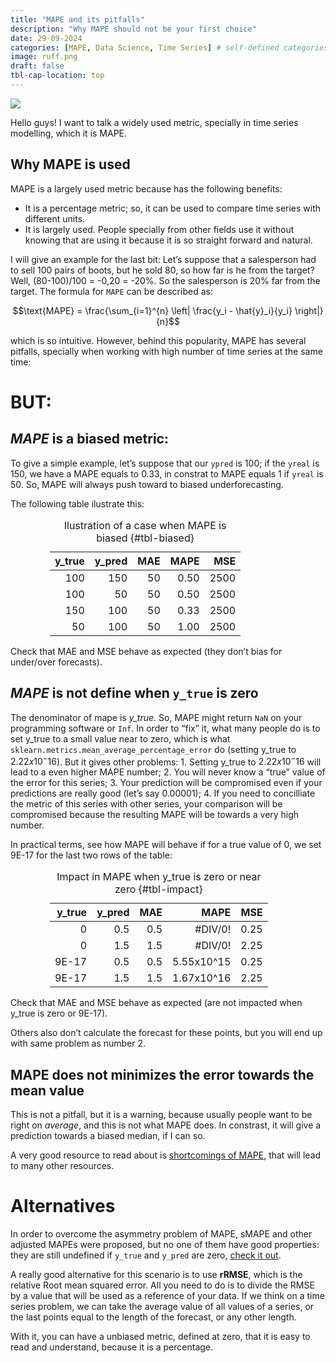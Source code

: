 ```yaml
---
title: "MAPE and its pitfalls"
description: "Why MAPE should not be your first choice"
date: 29-09-2024
categories: [MAPE, Data Science, Time Series] # self-defined categories
image: ruff.png
draft: false
tbl-cap-location: top
---
```


:::{.cell}
![](mape.png){fig-align="center"}
:::


Hello guys!
I want to talk a widely used metric, specially in time series modelling, which it is MAPE.

## Why MAPE is used

MAPE is a largely used metric because has the following benefits:

+ It is a percentage metric; so, it can be used to compare time series with different units. 
+ It is largely used. People specially from other fields use it without knowing that are using it because it is so straight forward and natural.

I will give an example for the last bit: Let's suppose that a salesperson had to sell 100 pairs of boots, but he sold 80, so how far is he from the target? Well, (80-100)/100 = -0,20 = -20%. So the salesperson is 20% far from the target. The formula for `MAPE` can be described as:

$$\text{MAPE} = \frac{\sum_{i=1}^{n} \left| \frac{y_i - \hat{y}_i}{y_i} \right|}{n}$$

which is so intuitive. However, behind this popularity, MAPE has several pitfalls, specially when working with high number of time series at the same time:

# BUT: 

## *MAPE* is a biased metric: 
  
To give a simple example, let's suppose that our `ypred` is 100; if the `yreal` is 150, we have a MAPE equals to 0.33, in constrat to MAPE equals 1 if `yreal` is 50. So, MAPE will always push toward to biased underforecasting.

The following table ilustrate this:

<div style="width: 75%; margin: auto;">

| y_true | y_pred | MAE | MAPE | MSE  |
|-------:|-------:|----:|-----:|-----:|
| 100    | 150    | 50  | 0.50 | 2500 |
| 100    | 50     | 50  | 0.50 | 2500 |
| 150    | 100    | 50  | 0.33 | 2500 |
| 50     | 100    | 50  | 1.00 | 2500 |

: Ilustration of a case when MAPE is biased {#tbl-biased}

</div>

Check that MAE and MSE behave as expected (they don't bias for under/over forecasts).

## *MAPE* is not define when `y_true` is zero

The denominator of mape is *y_true*. So, MAPE might return `NaN` on your programming software or `Inf`. In order to "fix" it, what many people do is to set y_true to a small value near to zero, which is what `sklearn.metrics.mean_average_percentage_error` do (setting y_true to $2.22x10^-16$). But it gives other problems: 
    1. Setting y_true to $2.22x10^-16$ will lead to a even higher MAPE number;
    2. You will never know a "true" value of the error for this series;
    3. Your prediction will be compromised even if your predictions are really good (let's say 0.00001); 
    4. If you need to concilliate the metric of this series with other series, your comparison will be compromised because the resulting MAPE will be towards a very high number.

In practical terms, see how MAPE will behave if for a true value of 0, we set 9E-17 for the last two rows of the table:

<div style="width: 75%; margin: auto;">

| y_true | y_pred | MAE | MAPE       | MSE  |
|-------:|-------:|----:|-----------:|-----:|
| 0      | 0.5    | 0.5 | #DIV/0!    | 0.25 |
| 0      | 1.5    | 1.5 | #DIV/0!    | 2.25 |
| 9E-17  | 0.5    | 0.5 | 5.55x10^15 | 0.25 |
| 9E-17  | 1.5    | 1.5 | 1.67x10^16 | 2.25 |

: Impact in MAPE when y_true is zero or near zero {#tbl-impact}

</div>

Check that MAE and MSE behave as expected (are not impacted when y_true is zero or 9E-17).

Others also don't calculate the forecast for these points, but you will end up with same problem as number 2.


## MAPE does not minimizes the error towards the mean value

This is not a pitfall, but it is a warning, because usually people want to be right on *average*, and this is not what MAPE does. In constrast, it will give a prediction towards a biased median, if I can so. 


A very good resource to read about is [shortcomings of MAPE](https://stats.stackexchange.com/questions/299712/what-are-the-shortcomings-of-the-mean-absolute-percentage-error-mape), that will lead to many other resources.

# Alternatives

In order to overcome the asymmetry problem of MAPE, sMAPE and other adjusted MAPEs were proposed, but no one of them have good properties: they are still undefined if `y_true` and `y_pred` are zero, [check it out](https://robjhyndman.com/hyndsight/smape/). 

A really good alternative for this scenario is to use **rRMSE**, which is the relative Root mean squared error. All you need to do is to divide the RMSE by a value that will be used as a reference of your data. If we think on a time series problem, we can take the average value of all values of a series, or the last points equal to the length of the forecast, or any other length.

With it, you can have a unbiased metric, defined at zero, that it is easy to read and understand, because it is a percentage.

